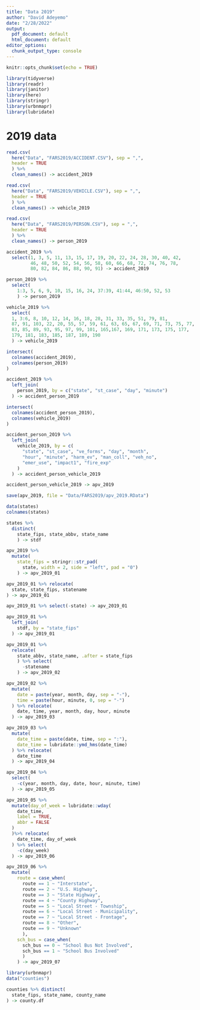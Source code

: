 ```yaml
---
title: "Data 2019"
author: "David Adeyemo"
date: "2/28/2022"
output:
  pdf_document: default
  html_document: default
editor_options:
  chunk_output_type: console
---
```


```r
knitr::opts_chunk$set(echo = TRUE)
```

```r
library(tidyverse)
library(readr)
library(janitor)
library(here)
library(stringr)
library(urbnmapr)
library(lubridate)
```
# 2019 data

```r
read.csv(
  here("Data", "FARS2019/ACCIDENT.CSV"), sep = ",",
  header = TRUE
  ) %>%
  clean_names() -> accident_2019

read.csv(
  here("Data", "FARS2019/VEHICLE.CSV"), sep = ",",
  header = TRUE
  ) %>%
  clean_names() -> vehicle_2019

read.csv(
  here("Data", "FARS2019/PERSON.CSV"), sep = ",",
  header = TRUE
  ) %>%
  clean_names() -> person_2019
```

```r
accident_2019 %>%
  select(1, 3, 5, 11, 13, 15, 17, 19, 20, 22, 24, 28, 30, 40, 42,
         46, 48, 50, 52, 54, 56, 58, 60, 66, 68, 72, 74, 76, 78,
         80, 82, 84, 86, 88, 90, 91) -> accident_2019
```
```r
person_2019 %>% 
  select(
    1:3, 5, 6, 9, 10, 15, 16, 24, 37:39, 41:44, 46:50, 52, 53
    ) -> person_2019
```

```r
vehicle_2019 %>% 
  select(
  1, 3:6, 8, 10, 12, 14, 16, 18, 28, 31, 33, 35, 51, 79, 81,
  87, 91, 103, 22, 20, 55, 57, 59, 61, 63, 65, 67, 69, 71, 73, 75, 77,
  83, 85, 89, 93, 95, 97, 99, 101, 165,167, 169, 171, 173, 175, 177,
  179, 181, 183, 185, 187, 189, 190
  ) -> vehicle_2019
```
```r
intersect(
  colnames(accident_2019),
  colnames(person_2019)
)

accident_2019 %>% 
  left_join(
    person_2019, by = c("state", "st_case", "day", "minute")
  ) -> accident_person_2019
```
```r
intersect(
  colnames(accident_person_2019),
  colnames(vehicle_2019)
)

accident_person_2019 %>% 
  left_join(
    vehicle_2019, by = c(
      "state", "st_case", "ve_forms", "day", "month",
      "hour", "minute", "harm_ev", "man_coll", "veh_no",
      "emer_use", "impact1", "fire_exp"
    )
  ) -> accident_person_vehicle_2019
```
```r
accident_person_vehicle_2019 -> apv_2019
```

```r
save(apv_2019, file = "Data/FARS2019/apv_2019.RData")
```
```r
data(states)
colnames(states)

states %>%
  distinct(
    state_fips, state_abbv, state_name
    ) -> stdf

apv_2019 %>%
  mutate(
    state_fips = stringr::str_pad(
      state, width = 2, side = "left", pad = "0")
    ) -> apv_2019_01

apv_2019_01 %>% relocate(
  state, state_fips, statename
) -> apv_2019_01

apv_2019_01 %>% select(-state) -> apv_2019_01

apv_2019_01 %>% 
  left_join(
    stdf, by = "state_fips"
  ) -> apv_2019_01

apv_2019_01 %>% 
  relocate(
    state_abbv, state_name, .after = state_fips
    ) %>% select(
      -statename
    ) -> apv_2019_02
```
```r
apv_2019_02 %>% 
  mutate(
    date = paste(year, month, day, sep = "-"),
    time = paste(hour, minute, 0, sep = "-")
  ) %>% relocate(
    date, time, year, month, day, hour, minute
  ) -> apv_2019_03

```
```r
apv_2019_03 %>% 
  mutate(
    date_time = paste(date, time, sep = ":"),
    date_time = lubridate::ymd_hms(date_time)
  ) %>% relocate(
    date_time
  ) -> apv_2019_04
```
```r
apv_2019_04 %>% 
  select(
    -c(year, month, day, date, hour, minute, time)
  ) -> apv_2019_05
```
```r
apv_2019_05 %>% 
  mutate(day_of_week = lubridate::wday(
    date_time,
    label = TRUE,
    abbr = FALSE
  ) 
  )%>% relocate(
    date_time, day_of_week
  ) %>% select(
    -c(day_week)
  ) -> apv_2019_06
```
```r
apv_2019_06 %>%
  mutate(
    route = case_when(
      route == 1 ~ "Interstate",
      route == 2 ~ "U.S. Highway",
      route == 3 ~ "State Highway",
      route == 4 ~ "County Highway",
      route == 5 ~ "Local Street - Township",
      route == 6 ~ "Local Street - Municipality",
      route == 7 ~ "Local Street - Frontage",
      route == 8 ~ "Other",
      route == 9 ~ "Unknown"
      ),
    sch_bus = case_when(
      sch_bus == 0 ~ "School Bus Not Involved",
      sch_bus == 1 ~ "School Bus Involved"
      )
    ) -> apv_2019_07 

```
```r
library(urbnmapr)
data("counties")

counties %>% distinct(
  state_fips, state_name, county_name
) -> county.df
```









